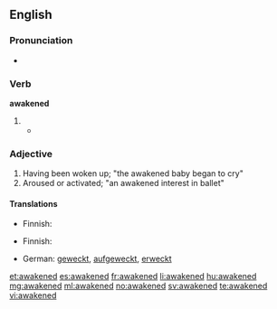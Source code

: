 ==English==

===Pronunciation===
* {{audio|en-us-awakened.ogg|Audio (US)}}

===Verb===
'''awakened'''

# {{past of|awake}}
#*{{quote-book|year=1907|author=[[w:Robert W. Chambers|Robert Chambers]]
|title=The Younger Set
|chapter=8|url=http://openlibrary.org/works/OL8127246W
|passage=But when the moon rose and the breeze '''awakened''', and the sedges stirred, and the cat’s-paws raced across the moonlit ponds, and the far surf off Wonder Head intoned the hymn of the four winds, …}}

===Adjective===
{{en-adj}}

# Having been woken up; "the awakened baby began to cry"
# Aroused or activated; "an awakened interest in ballet"

====Translations====
{{trans-top|having been woken up}}
* Finnish: {{t-|fi|herätetty}}
{{trans-mid}}
{{trans-bottom}}

{{trans-top|aroused or activated}}
* Finnish: {{t-|fi|herätetty}}
{{trans-mid}}
{{trans-bottom}}

{{checktrans-top}}
* German: [[wecken|geweckt]], [[aufgeweckt]], [[erweckt]]
{{trans-bottom}}

[[et:awakened]]
[[es:awakened]]
[[fr:awakened]]
[[li:awakened]]
[[hu:awakened]]
[[mg:awakened]]
[[ml:awakened]]
[[no:awakened]]
[[sv:awakened]]
[[te:awakened]]
[[vi:awakened]]